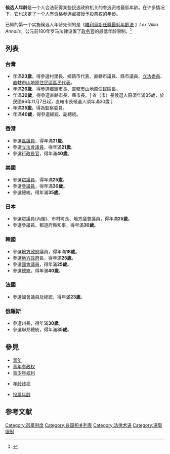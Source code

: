 '''候选人年龄'''是一个人合法获得某些民选政府机关的参选资格最低年龄。在许多情况下，它也决定了一个人有资格参选或被授予投票权的年龄。

已知的第一个实施候选人年龄先例的是《[[維利烏斯任職最低年齡法|維利烏斯任職最低年齡法]] 》''Lex Villia Annalis''，公元前180年罗马法律设置了[[政務官_(羅馬)|政务官]]的最低年龄限制。<ref>{{cite book|title=The Magistrates of the Roman Republic|url=https://archive.org/details/magistratesofrom0002brou|first=Thomas|last=Broughton|author2=Marcia Patterson|publisher=American Philological Association|year=1951|page=[https://archive.org/details/magistratesofrom0002brou/page/388 388]}}</ref>
== 列表 ==
=== 台灣 ===   
* 年滿'''23歲'''，得參選村里長、鄉鎮市代表、直轄市議員、縣市議員、[[立法委員|立法委員]]、[[直轄市山地原住民區區民代表|直轄市山地原住民區區民代表]]。   
* 年滿'''26歲'''，得參選鄉鎮市長、[[直轄市山地原住民區長|直轄市山地原住民區長]]。
* 年滿'''30歲'''，得參選直轄市長、縣市長。[ 省（市）長候選人原須年滿35歲，於民國96年11月7日起，直轄市長候選人須年滿30歲 ]
* 年滿'''35歲'''，得為監察委員。
* 年滿'''40歲'''，得參選總統、副總統。

=== 香港 ===
* 參選[[區議員|區議員]]，得年滿'''21歲'''。
* 參選[[香港特別行政區立法會|立法會議員]]，得年滿'''21歲'''。
* 參選[[香港特别行政区行政长官|行政長官]]，得年滿'''40歲'''。

=== 美國 ===
* 參選[[眾議員|眾議員]]，得年滿'''25歲'''。
* 參選[[參議員|參議員]]，得年滿'''30歲'''。
* 參選總統，得年滿'''35歲'''。

=== 日本 ===
*參選眾議員(內閣)、市村町長、地方議會議員，得年滿'''25歲'''。
*參選參議員、都道府縣知事，得年滿'''30歲'''。

=== 韓國 ===
* 參選[[韓國行政區劃|地方政府]]議員，得年滿'''18歲'''。
* 參選[[韓國行政區劃|地方政府]]長，得年滿'''25歲'''。
* 參選[[韓國國會|國會議員]]，得年滿'''25歲'''。
* 參選[[大韓民國總統|總統]]，得年滿'''40歲'''。

=== 法國 ===
* 參選國會議員及總統，得年滿'''23歲'''。

=== 俄羅斯 ===
* 參選州長，得年滿'''30歲'''。
*參選聯邦總統，得年滿'''35歲'''。

== 參見 ==
*[[青年|青年]]
*[[青年参政权|青年参政权]]
*[[青少年权利|青少年权利]]

*[[年龄歧视|年龄歧视]]

*[[投票年龄|投票年龄]]
==参考文献==
{{reflist}}

[[Category:選舉制度|Category:選舉制度]]
[[Category:各国相关列表|Category:各国相关列表]]
[[Category:法律术语|Category:法律术语]]
[[Category:選舉限制|Category:選舉限制]]